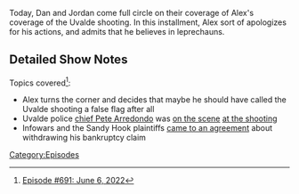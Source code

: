 {{Episode
    | title           = June 6, 2022
    | caption         = [https://knowledgefight.libsyn.com/691-june-6-2022 Listen to this episode on Libsyn]
    | episodeNumber   = 691
    | length          = 01:24:53
    | airDate         = June 13, 2022
    | coverageDate    = June 6, 2022
    | previousEpisode = [[690: May 27, 2022]]
    | nextEpisode     = [[692: Alex Jones' Punch Out]]
}}

{{Stub}}

Today, Dan and Jordan come full circle on their coverage of Alex's coverage of the Uvalde shooting.  In this installment, Alex sort of apologizes for his actions, and admits that he believes in leprechauns.

==Detailed Show Notes==

Topics covered<ref>[https://knowledgefight.com/research/2022/6/12/episode-691-june-6-2022 Episode #691: June 6, 2022]</ref>:

*Alex turns the corner and decides that maybe he should have called the Uvalde shooting a false flag after all
*Uvalde police [https://www.kens5.com/article/news/special-reports/uvalde-school-shooting/uvalde-cisd-police-chief-gives-details-of-what-happened-inside-robb-elementary/273-18734847-58ab-4374-9ddc-f55641a334a2 chief Pete Arredondo] was [https://www.nytimes.com/2022/06/09/us/uvalde-shooting-police-response.html on the scene] [https://www.cnn.com/interactive/2022/06/us/uvalde-police-narratives-texas-shooting/index.html at the shooting]
*Infowars and the Sandy Hook plaintiffs [https://news.bloomberglaw.com/us-law-week/infowars-to-dismiss-bankruptcy-after-deal-with-justice-department came to an agreement] about withdrawing his bankruptcy claim

[[Category:Episodes]]